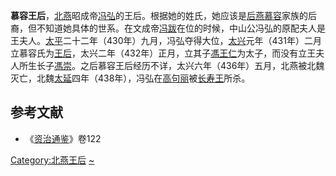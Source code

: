 '''慕容王后'''，[[北燕|北燕]]昭成帝[[冯弘|冯弘]]的王后。根据她的姓氏，她应该是[[后燕|后燕]][[慕容|慕容]]家族的后裔，但不知道她具体的世系。在文成帝[[冯跋|冯跋]]在位的时候，中山公冯弘的原配夫人是王夫人。[[太平_(冯跋)|太平]]二十二年（430年）九月，冯弘夺得大位，[[太兴|太兴]]元年（431年）二月立慕容氏为[[王后|王后]]，太兴二年（432年）正月，立其子[[馮王仁|馮王仁]]为太子，而没有立王夫人所生长子[[馮崇|馮崇]]。之后慕容王后经历不详，太兴六年（436年）五月，北燕被北魏灭亡，北魏[[太延|太延]]四年（438年），冯弘在[[高句丽|高句丽]]被[[长寿王|长寿王]]所杀。

==参考文献==
{{wikisource|資治通鑑/卷122}}
*《[[资治通鉴|资治通鉴]]》卷122
{{clear}}

{{start box}} 
{{s-before|[[孙王后|孙王后]]}} 
{{s-title|[[:Category:北燕王后|北燕王后]]|431年—436年？}} 
{{s-after|[[北魏|北魏]][[赫连皇后|赫连皇后]]}} 
{{end box}}

{{十六國諸燕皇后}}

[[Category:北燕王后|Category:北燕王后]]
[[Category:慕容姓|~]]